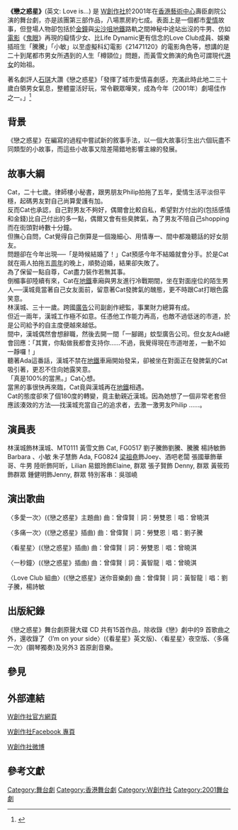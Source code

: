 {{refimprove|time=2014-02-16T04:50:53+00:00}}
{{Infobox
|name         = Infobox/doc
|bodystyle    = 
|title        = 戀之惑星<br> Love is…

|titlestyle   =

|image        =

|imagestyle   = 
|caption      = 
|captionstyle = 
|headerstyle  = background:#ccf;
|labelstyle   = background:#ddf;
|datastyle    =

|header1=
|label1=表演形式
|data1=舞台劇
|header2=
|label2=演出資料
|data2=2001年9月7日至16 日
[[香港藝術中心|香港藝術中心]]壽臣劇院
|header3=
|label3=場次
|data3=8場
|header4=
|label4=語言
|data4=[[中文|中文]]（[[粵語|粵語]]）
|header5=
|label5=主辦
|data5=[[W創作社|W創作社]]
|header6=
|label6=編劇、導演
|data6=[[黃智龍|黃智龍]]
|header7=
|label7=演員
|data7=林漢城、黃雪文、劉子騰、楊詩敏、張國華、[[梁祖堯|梁祖堯]]、陸昕、 張子賢、鄧煒健、余心慈、易銀玲、許巍俊、鍾健明
|header8=
|label8=佈景設計
|data8=徐碩朋
|header9=
|label9=燈光設計
|data9=盧月芳
|header10=
|label10=服裝設計
|data10=溫俊詩
|header11=
|label11=原創音樂、現場鋼琴演奏
|data11=曾偉賢
|header12=
|label12=音響設計
|data12=黃智龍
|header13=
|label13=監製
|data13=楊順江、張子賢
|header14=
|label14=執行導演
|data14=嚴家滔
|header15=
|label15=舞台監督
|data15=黎志明、鄧耀聰
|header16=
|label16=宣傳策劃
|data16=黃智龍
|header17=
|label17=版面設計
|data17=Kent Fok
|header18=
|label18=劇照攝影
|data18=梁幹持
|belowstyle = background:#ddf;
|below = 
}}
'''《戀之惑星》'''(英文: Love is…) 是 [[W創作社|W創作社]]於2001年在[[香港藝術中心|香港藝術中心]]壽臣劇院公演的舞台劇，亦是該團第三部作品，八場票房約七成。表面上是一個都市[[愛情|愛情]]故事，但登場人物卻包括於[[金鐘|金鐘]]與[[尖沙咀|尖沙咀]][[地鐵|地鐵]]路軌之間神秘中途站出沒的牛男、仿如[[電影|電影]]《[[鬼眼|鬼眼]]》再現的癡情少女、比Life Dynamic更有信念的Love Club成員、娛樂插班生「騰騰」「小敏」以至虛擬科幻電影《21471120》的電影角色等，想講的是二十到尾都市男女所遇到的人生「樽頸位」問題，而黃雪文飾演的角色可謂現代[[港女|港女]]的始祖。

著名劇評人[[石琪|石琪]]大讚《戀之惑星》「發揮了城市愛情喜劇感，充滿此時此地二三十歲白領男女氣息，整體靈活好玩，常令觀眾嘩笑，成為今年（2001年）劇場佳作之一。」<ref>{{cite web |url=http://www.hihoku.com/yule/mingxing/gtxw/2011/0111/41396.html |title=存档副本 |accessdate=2015年2月10日 |deadurl=yes |archiveurl=https://web.archive.org/web/20150210124315/http://www.hihoku.com/yule/mingxing/gtxw/2011/0111/41396.html |archivedate=2015年2月10日 |df= }}</ref>

==背景==
《戀之惑星》在編寫的過程中嘗試新的敘事手法，以一個大故事衍生出六個玩盡不同類型的小故事，而這些小故事又陰差陽錯地影響主線的發展。

==故事大綱==

Cat，二十七歲。律師樓小秘書，跟男朋友Philip拍拖了五年，愛情生活平淡但平穩，起碼男友對自己尚算愛護有加。<br>
反而Cat也承認，自己對男友不夠好，偶爾會比較自私，希望對方付出的(包括感情和金錢)比自己付出的多一點，偶爾又會有些臭脾氣，為了男友不陪自己shopping而在街頭對峙數十分鐘。<br>
但撫心自問，Cat覺得自己倒算是一個幾細心、用情專一、間中都幾聽話的好女朋友。<br>
問題卻在今年出現──「是時候結婚了！」Cat預感今年不結婚就會分手。於是Cat就在兩人拍拖五[[周年|周年]]的晚上，順勢迫婚，結果卻失敗了。<br>
為了保留一點自尊，Cat盡力裝作若無其事。<br>
倒楣事卻陸續有來，Cat在[[地鐵|地鐵]]車廂與男友進行冷戰期間，坐在對面座位的陌生男人──漢城竟當著自己女友面前，留意著Cat發脾氣的醜態，更不時跟Cat打眼色露笑意。<br>
林漢城、三十一歲。跨國[[廣告|廣告]]公司副創作總監，事業財力總算有成。<br>
但近一兩年，漢城工作極不如意。任憑他工作能力再高，也敵不過低迷的市道，於是公司給予的自主度便越來越低。<br>
間中，漢城偶然會想辭職，然後去開一間「一腳踢」蚊型廣告公司。但女友Ada總會回應：「其實，你點做我都會支持你……不過，我覺得現在市道咁差，一動不如一靜囉！」<br>
聽著Ada這番話，漢城不禁在[[地鐵|地鐵]]車廂開始發呆，卻被坐在對面正在發脾氣的Cat吸引著，更忍不住向她露笑意。<br>
「真是100%的當黑。」Cat心想。<br>
當黑的事很快再來臨，Cat竟與漢城再在[[地鐵|地鐵]]相遇。<br>
Cat的態度卻來了個180度的轉變，竟主動親近漢城。因為她想了一個非常老套但應該湊效的方法──找漢城充當自己的追求者，去激一激男友Philip ……。

==演員表==
林漢城飾林漢城、MT0111
黃雪文飾 Cat, FG0517
劉子騰飾劉騰、騰騰
楊詩敏飾Barbara 、小敏
朱子慧飾 Ada, FG0824
[[梁祖堯|梁祖堯]]飾Joey、酒吧老闆
張國華飾華哥、牛男
陸昕飾阿昕，Lilian
易銀玲飾Elaine, 群眾
張子賢飾 Denny, 群眾
黃筱筠飾群眾
鍾健明飾Jenny, 群眾
特別客串：吳珈嶢

==演出歌曲==
〈多愛一次〉(《戀之惑星》主題曲)
曲：曾偉賢｜詞：勞雙恩｜唱：曾曉淇

〈多痛一次〉(《戀之惑星》插曲)
曲：曾偉賢｜詞：勞雙恩｜唱：劉子騰

〈看星星〉(《戀之惑星》插曲)
曲：曾偉賢｜詞：勞雙恩｜唱：曾曉淇

〈一秒鐘〉(《戀之惑星》插曲)
曲：曾偉賢｜詞：黃智龍｜唱：曾曉淇

〈Love Club 組曲〉(《戀之惑星》迷你音樂劇)
曲：曾偉賢｜詞：黃智龍｜唱：劉子騰，楊詩敏

==出版紀錄==
《戀之惑星》舞台劇原聲大碟 CD 共有15首作品，除收錄《戀》劇中的9 首歌曲之外，還收錄了〈I’m on your side〉(《看星星》英文版)、〈看星星〉夜空版、〈多痛一次〉(鋼琴獨奏)及另外3 首原創音樂。

==參見==

==外部連結==

[http://www.wtheatre.org.hk W創作社官方網頁] {{Wayback|url=http://www.wtheatre.org.hk/ |date=20060402233946 }}

[https://www.facebook.com/WTheatre W創作社Facebook 專頁] {{Wayback|url=https://www.facebook.com/WTheatre |date=20190123162853 }}

[http://weibo.com/WTheatre W創作社微博] {{Wayback|url=http://weibo.com/WTheatre |date=20140225161800 }}

{{W創作社}}

==參考文獻==
{{Reflist|2}}

[[Category:舞台劇|Category:舞台劇]]
[[Category:香港舞台劇|Category:香港舞台劇]]
[[Category:W創作社|Category:W創作社]]
[[Category:2001舞台劇|Category:2001舞台劇]]